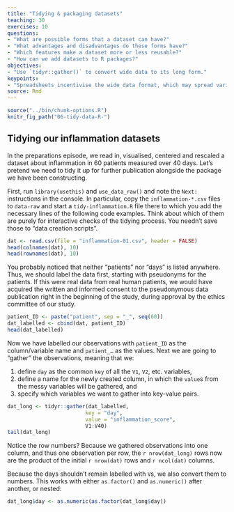 ```yaml
---
title: "Tidying & packaging datasets"
teaching: 30
exercises: 10
questions:
- "What are possible forms that a dataset can have?"
- "What advantages and disadvantages do these forms have?"
- "Which features make a dataset more or less reusable?"
- "How can we add datasets to R packages?"
objectives:
- "Use `tidyr::gather()` to convert wide data to its long form."
keypoints:
- "Spreadsheets incentivise the wide data format, which may spread variables across columns."
source: Rmd
---
```


```r
source("../bin/chunk-options.R")
knitr_fig_path("06-tidy-data-R-")
```

## Tidying our inflammation datasets

In the preparations episode, we read in, visualised, centered and rescaled a
dataset about inflammation in 60 patients measured over 40 days. Let's pretend
we need to tidy it up for further publication alongside the package we have been
constructing.

First, run `library(usethis)` and `use_data_raw()` and note the `Next:` instructions
in the console. In particular, copy the `inflammation-*.csv` files to `data-raw`
and start a `tidy-inflammation.R` file there to which you add the necessary lines
of the following code examples. Think about which of them are purely for interactive
checks of the tidying process. You needn't save those to "data creation scripts".

```r
dat <- read.csv(file = "inflammation-01.csv", header = FALSE)
head(colnames(dat), 10)
head(rownames(dat), 10)
```

You probably noticed that neither "patients" nor "days" is listed anywhere. Thus,
we should label the data first, starting with pseudonyms for the patients. If
this were real data from real human patients, we would have acquired the written
and informed consent to the pseudonymous data publication right in the beginning
of the study, during approval by the ethics committee of our study.

```r
patient_ID <- paste("patient", sep = "_", seq(60))
dat_labelled <- cbind(dat, patient_ID)
head(dat_labelled)
```

Now we have labelled our observations with `patient_ID` as the column/variable
name and `patient_…` as the values. Next we are going to "gather" the observations,
meaning that we:

1. define `day` as the common `key` of all the `V1`, `V2`, etc. variables, 
1. define a name for the newly created column, in which the `value`s from the
   messy variables will be gathered, and
1. specify which variables we want to gather into key-value pairs.  


```r
dat_long <- tidyr::gather(dat_labelled,
                         key = "day",
                         value = "inflammation_score",
                         V1:V40)
tail(dat_long)
```

Notice the row numbers? Because we gathered observations into one column, and thus one
observation per row, the `r nrow(dat_long)` rows now are the product of the
initial `r nrow(dat)` rows and `r ncol(dat)` columns.

Because the days shouldn't remain labelled with `V`s, we also convert them to
numbers. This works with either `as.factor()` and `as.numeric()` after another,
or nested: 

```r
dat_long$day <- as.numeric(as.factor(dat_long$day))
```
